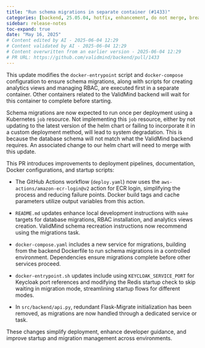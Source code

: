 ```yaml
---
title: "Run schema migrations in separate container (#1433)"
categories: [backend, 25.05.04, hotfix, enhancement, do not merge, breaking-change]
sidebar: release-notes
toc-expand: true
date: "May 16, 2025"
# Content edited by AI - 2025-06-04 12:29
# Content validated by AI - 2025-06-04 12:29
# Content overwritten from an earlier version - 2025-06-04 12:29
# PR URL: https://github.com/validmind/backend/pull/1433
---
```


This update modifies the `docker-entrypoint` script and `docker-compose` configuration to ensure schema migrations, along with scripts for creating analytics views and managing RBAC, are executed first in a separate container. Other containers related to the ValidMind backend will wait for this container to complete before starting.

Schema migrations are now expected to run once per deployment using a Kubernetes `job` resource. Not implementing this `job` resource, either by not updating to the latest version of the helm chart or failing to incorporate it in a custom deployment method, will lead to system degradation. This is because the database schema will not match what the ValidMind backend requires. An associated change to our helm chart will need to merge with this update.

This PR introduces improvements to deployment pipelines, documentation, Docker configurations, and startup scripts:

- The GitHub Actions workflow (`deploy.yaml`) now uses the `aws-actions/amazon-ecr-login@v2` action for ECR login, simplifying the process and reducing failure points. Docker build tags and cache parameters utilize output variables from this action.

- `README.md` updates enhance local development instructions with `make` targets for database migrations, RBAC installation, and analytics views creation. ValidMind schema recreation instructions now recommend using the migrations task.

- `docker-compose.yaml` includes a new service for migrations, building from the backend Dockerfile to run schema migrations in a controlled environment. Dependencies ensure migrations complete before other services proceed.

- `docker-entrypoint.sh` updates include using `KEYCLOAK_SERVICE_PORT` for Keycloak port references and modifying the Redis startup check to skip waiting in migration mode, streamlining startup flows for different modes.

- In `src/backend/api.py`, redundant Flask-Migrate initialization has been removed, as migrations are now handled through a dedicated service or task.

These changes simplify deployment, enhance developer guidance, and improve startup and migration management across environments.